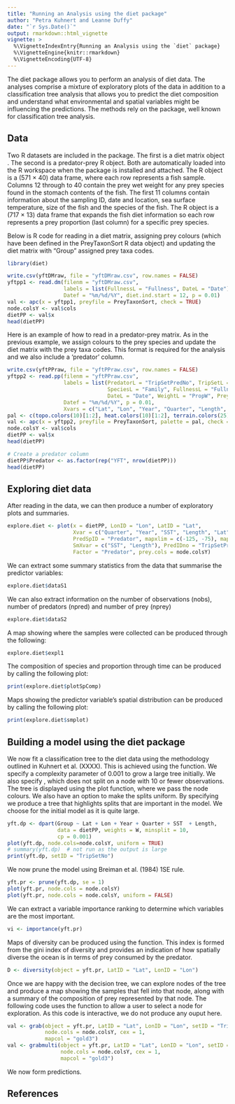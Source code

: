 ```yaml
---
title: "Running an Analysis using the diet package"
author: "Petra Kuhnert and Leanne Duffy"
date: "`r Sys.Date()`"
output: rmarkdown::html_vignette
vignette: >
  %\VignetteIndexEntry{Running an Analysis using the `diet` package}
  %\VignetteEngine{knitr::rmarkdown}
  %\VignetteEncoding{UTF-8}
---
```


The diet package allows you to perform an analysis of diet data. The analyses comprise a mixture of exploratory plots of the data in addition to a classification tree analysis that
allows you to predict the diet composition and understand what environmental and spatial variables might be influencing the predictions. The methods rely on the \code{rpart} package, well known for classification tree analysis.



## Data

Two R datasets are included in the package. The first is a diet matrix object \texttt{yftDMraw}. The second is a predator-prey
R object. Both are automatically loaded into the R workspace when the package is installed and attached.  The \texttt{yftDMraw} R object is a (571 $\times$ 40) data frame, where each row represents a fish sample. Columns 12 through to 40 contain the prey wet weight for any prey species found in the stomach contents of the fish.  The first 11 columns contain information about the sampling ID, date and location, sea surface temperature, size of the fish and the species of the fish. The \texttt{yftPPraw} R object is a (717 $\times$ 13) data frame that expands the fish diet information so each row represents a prey proportion (last column) for a specific prey species.

Below is R code for reading in a diet matrix, assigning prey colours (which have been defined in the PreyTaxonSort R data object) and updating the diet matrix with "Group" assigned prey taxa codes.

```r
library(diet)

write.csv(yftDMraw, file = "yftDMraw.csv", row.names = FALSE)
yftpp1 <- read.dm(filenm = "yftDMraw.csv",
                  labels = list(FullnessL = "Fullness", DateL = "Date"),
                  Datef = "%m/%d/%Y", diet.ind.start = 12, p = 0.01)
val <- apc(x = yftpp1, preyfile = PreyTaxonSort, check = TRUE)
node.colsY <- val$cols
dietPP <- val$x   
head(dietPP)
```

Here is an example of how to read in a predator-prey matrix. As in the previous example, we assign colours to the prey species and update the diet matrix with the prey taxa codes. This format is required for the analysis and we also include a 'predator' column.
```r
write.csv(yftPPraw, file = "yftPPraw.csv", row.names = FALSE)
yftpp2 <- read.pp(filenm = "yftPPraw.csv",
                  labels = list(PredatorL = "TripSetPredNo", TripSetL = "TripSetNo",
                                SpeciesL = "Family", FullnessL = "Fullness",
                                DateL = "Date", WeightL = "PropW", PreyGrpL = "Family"),
                  Datef = "%m/%d/%Y", p = 0.01,
                  Xvars = c("Lat", "Lon", "Year", "Quarter", "Length", "SST"))
pal <- c(topo.colors(10)[1:2], heat.colors(10)[1:2], terrain.colors(25)[1:8])
val <- apc(x = yftpp2, preyfile = PreyTaxonSort, palette = pal, check = TRUE)
node.colsY <- val$cols
dietPP <- val$x   
head(dietPP)

# Create a predator column
dietPP$Predator <- as.factor(rep("YFT", nrow(dietPP)))
head(dietPP)

```


## Exploring diet data

After reading in the data, we can then produce a number of exploratory plots and summaries.

```r
explore.diet <- plot(x = dietPP, LonID = "Lon", LatID = "Lat", 
                     Xvar = c("Quarter", "Year", "SST", "Length", "Lat", "Lon"),  
                     PredSpID = "Predator", mapxlim = c(-125, -75), mapylim = c(0, 30),
                     SmXvar = c("SST", "Length"), PredIDno = "TripSetPredNo", col = "gold3",
                     Factor = "Predator", prey.cols = node.colsY)
```

We can extract some summary statistics from the data that summarise the predictor variables:

```r
explore.diet$dataS1
```

We can also extract information on the number of observations (nobs), number of predators (npred) and number of prey (nprey)

```r
explore.diet$dataS2
```

A map showing where the samples were collected can be produced through the following:
```r
explore.diet$expl1
```

The composition of species and proportion through time can be produced by calling the following plot:
```r
print(explore.diet$plotSpComp) 
```

Maps showing the predictor variable's spatial distribution can be produced by calling the following plot:

```r
print(explore.diet$smplot)
```

## Building a model using the diet package

We now fit a classification tree to the diet data using the methodology outlined in Kuhnert et al. (XXXX).  This is achieved using the \texttt{dpart} function. We specify a complexity parameter of 0.001 to grow a large tree initially. We also specify \texttt{minsplit=10}, which does not split on a node with 10 or fewer observations. The tree is displayed using the plot function, where we pass the node colours. We also have an option to make the splits uniform. By specifying \texttt{uniform=FALSE} we produce a tree that highlights splits that are important in the model. We choose \texttt{uniform=TRUE} for the initial model as it is quite large.

```r
yft.dp <- dpart(Group ~ Lat + Lon + Year + Quarter + SST  + Length,
                data = dietPP, weights = W, minsplit = 10,
                cp = 0.001)
plot(yft.dp, node.cols=node.colsY, uniform = TRUE)
# summary(yft.dp)  # not run as the output is large
print(yft.dp, setID = "TripSetNo")
```

We now prune the model using Breiman et al. (1984) 1SE rule.

```r

yft.pr <- prune(yft.dp, se = 1)
plot(yft.pr, node.cols = node.colsY)
plot(yft.pr, node.cols = node.colsY, uniform = FALSE)

```

We can extract a variable importance ranking to determine which variables are the most important.

```r
vi <- importance(yft.pr)
```

Maps of diversity can be produced using the \texttt{diversity} function. This index is formed from the gini index of diversity and provides an indication of how spatially diverse the ocean is in terms of prey consumed by the predator.
```r
D <- diversity(object = yft.pr, LatID = "Lat", LonID = "Lon")

```

Once we are happy with the decision tree, we can explore nodes of the tree and produce a map showing the samples that fell into that node, along with a summary of the composition of prey represented by that node. The following code uses the \texttt{grab} function to allow a user to select a node for exploration.  As this code is interactive, we do not produce any ouput here.

```r
val <- grab(object = yft.pr, LatID = "Lat", LonID = "Lon", setID = "TripSetNo",
            node.cols = node.colsY, cex = 1, 
            mapcol = "gold3")
val <- grabmulti(object = yft.pr, LatID = "Lat", LonID = "Lon", setID = "TripSetNo",
                 node.cols = node.colsY, cex = 1, 
                 mapcol = "gold3")

```

We now form predictions.


 


## References
